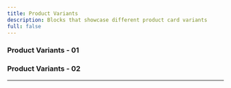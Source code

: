 ```yaml
---
title: Product Variants
description: Blocks that showcase different product card variants
full: false
---
```


### Product Variants - 01
<ComponentPreview 
  name="product-variant-01-block"
  classNameComponentContainer='' 
/>

### Product Variants - 02
<ComponentPreview 
  name="product-variant-02-block"
  classNameComponentContainer='' 
/>

---

